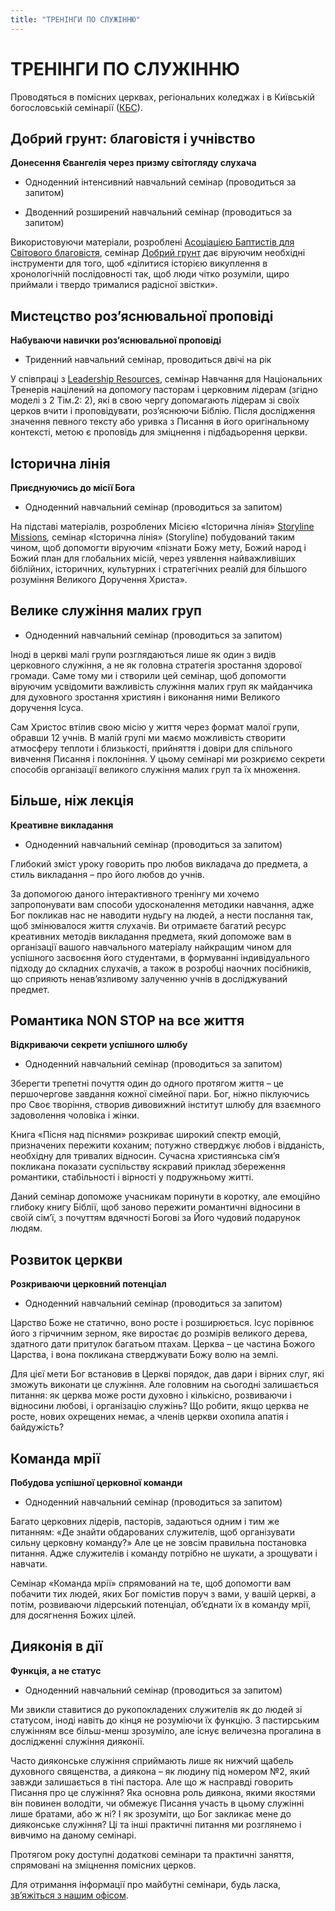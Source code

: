 ```yaml
---
title: "ТРЕНІНГИ ПО СЛУЖІННЮ"
---
```

# **ТРЕНІНГИ ПО СЛУЖІННЮ**

Проводяться в помісних церквах, регіональних коледжах і в Київській богословській семінарії ([КБС](https://ktsonline.org/ "КБС")).

## **Добрий грунт: благовістя і учнівство**

**Донесення Євангелія через призму світогляду слухача**

*   Одноденний інтенсивний навчальний семінар (проводиться за запитом)

*   Дводенний розширений навчальний семінар (проводиться за запитом)


Використовуючи матеріали, розроблені [Асоціацією Баптистів для Світового благовістя](https://www.abwe.org/ "КБС"), семінар [Добрий грунт](https://www.goodsoil.com/ "КБС") дає віруючим необхідні інструменти для того, щоб «ділитися історією викуплення в хронологічній послідовності так, щоб люди чітко розуміли, щиро приймали і твердо трималися радісної звістки».

## **Мистецство роз’яснювальної проповіді**

**Набуваючи навички роз’яснювальної проповіді**

*   Триденний навчальний семінар, проводиться двічі на рік


У співпраці з [Leadership Resources](https://wordpartners.org/lri-is-now-wordpartners/ "КБС"), семінар Навчання для Національних Тренерів націлений на допомогу пасторам і церковним лідерам (згідно моделі з 2 Тім.2: 2), які в свою чергу допомагають лідерам зі своїх церков вчити і проповідувати, роз’яснюючи Біблію. Після дослідження значення певного тексту або уривка з Писання в його оригінальному контексті, метою є проповідь для зміцнення і підбадьорення церкви.

## **Історична лінія**

**Приєднуючись до місії Бога**

*   Одноденний навчальний семінар (проводиться за запитом)


На підставі матеріалів, розроблених Місією «Історична лінія» [Storyline Missions](https://www.storylinemissions.org/ "КБС")_,_ семінар «Історична лінія» (Storyline) побудований таким чином, щоб допомогти віруючим «пізнати Божу мету, Божий народ і Божий план для глобальних місій, через уявлення найважливіших біблійних, історичних, культурних і стратегічних реалій для більшого розуміння Великого Доручення Христа».

## **Велике служіння малих груп**

*   Одноденний навчальний семінар (проводиться за запитом)


Іноді в церкві малі групи розглядаються лише як один з видів церковного служіння, а не як головна стратегія зростання здорової громади. Саме тому ми і створили цей семінар, щоб допомогти віруючим усвідомити важливість служіння малих груп як майданчика для духовного зростання християн і виконання ними Великого доручення Ісуса.

Сам Христос втілив свою місію у життя через формат малої групи, обравши 12 учнів. В малій групі ми маємо можливість створити атмосферу теплоти і близькості, прийняття і довіри для спільного вивчення Писання і поклоніння. У цьому семінарі ми розкриємо секрети способів організації великого служіння малих груп та їх множення.

## **Більше, ніж лекція**

**Креативне викладання**

*   Одноденний навчальний семінар (проводиться за запитом)


Глибокий зміст уроку говорить про любов викладача до предмета, а стиль викладання – про його любов до учнів.

За допомогою даного інтерактивного тренінгу ми хочемо запропонувати вам способи удосконалення методики навчання, адже Бог покликав нас не наводити нудьгу на людей, а нести послання так, щоб змінювалося життя слухачів. Ви отримаєте багатий ресурс креативних методів викладання предмета, який допоможе вам в організації вашого навчального матеріалу найкращим чином для успішного засвоєння його студентами, в формуванні індивідуального підходу до складних слухачів, а також в розробці наочних посібників, що сприяють ненав’язливому залученню учнів в досліджуваний предмет.

## **Романтика NON STOP на все життя**

**Відкриваючи секрети успішного шлюбу**

*   Одноденний навчальний семінар (проводиться за запитом)


Зберегти трепетні почуття один до одного протягом життя – це першочергове завдання кожної сімейної пари. Бог, ніжно піклуючись про Своє творіння, створив дивовижний інститут шлюбу для взаємного задоволення чоловіка і жінки.

Книга «Пісня над піснями» розкриває широкий спектр емоцій, призначених пережити коханим; потужно стверджує любов і відданість, необхідну для тривалих відносин. Сучасна християнська сім’я покликана показати суспільству яскравий приклад збереження романтики, стабільності і вірності у подружньому житті.

Даний семінар допоможе учасникам поринути в коротку, але емоційно глибоку книгу Біблії, щоб заново пережити романтичні відносини в своїй сім’ї, з почуттям вдячності Богові за Його чудовий подарунок людям.

## **Розвиток церкви**

**Розкриваючи церковний потенціал**

*   Одноденний навчальний семінар (проводиться за запитом)


Царство Боже не статично, воно росте і розширюється. Ісус порівнює його з гірчичним зерном, яке виростає до розмірів великого дерева, здатного дати притулок багатьом птахам. Церква – це частина Божого Царства, і вона покликана стверджувати Божу волю на землі.

Для цієї мети Бог встановив в Церкві порядок, дав дари і вірних слуг, які зможуть виконати це служіння. Але головним на сьогодні залишається питання: як церква може рости духовно і кількісно, ​​розвиваючи і відносини любові, і організацію служінь? Що робити, якщо церква не росте, нових охрещених немає, а членів церкви охопила апатія і байдужість?

## **Команда мрії**

**Побудова успішної церковної команди**

*   Одноденний навчальний семінар (проводиться за запитом)


Багато церковних лідерів, пасторів, задаються одним і тим же питанням: «Де знайти обдарованих служителів, щоб організувати сильну церковну команду?» Але це не зовсім правильна постановка питання. Адже служителів і команду потрібно не шукати, а зрощувати і навчати.

Семінар «Команда мрії» спрямований на те, щоб допомогти вам побачити тих людей, яких Бог помістив поруч з вами, у вашій церкві, а потім, розвиваючи лідерський потенціал, об’єднати їх в команду мрії, для досягнення Божих цілей.

## **Дияконія в дії**

**Функція, а не статус**

*   Одноденний навчальний семінар (проводиться за запитом)


Ми звикли ставитися до рукопокладених служителів як до людей зі статусом, іноді навіть до кінця не розуміючи їх функцію. З пастирським служінням все більш-менш зрозуміло, але існує величезна прогалина в дослідженні служіння дияконії.

Часто дияконське служіння сприймають лише як нижчий щабель духовного священства, а диякона – як людину під номером №2, який завжди залишається в тіні пастора. Але що ж насправді говорить Писання про це служіння? Яка основна роль диякона, якими якостями він повинен володіти, чи обмежує Писання участь в цьому служінні лише братами, або ж ні? І як зрозуміти, що Бог закликає мене до дияконське служіння? Ці та інші практичні питання ми розглянемо і вивчимо на даному семінарі.

Протягом року доступні додаткові семінари та практичні заняття, спрямовані на зміцнення помісних церков.

Для отримання інформації про майбутні семінари, будь ласка, [зв’яжіться з нашим офісом](https://cmieurasia.org/ua/contact.html "КБС").
